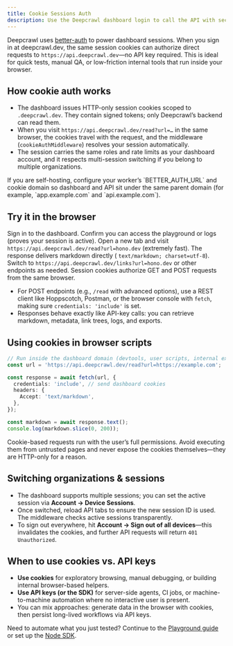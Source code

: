 ```yaml
---
title: Cookie Sessions Auth
description: Use the Deepcrawl dashboard login to call the API with secure session cookies directly from your browser.
---
```


Deepcrawl uses [better-auth](https://better-auth.com/) to power dashboard sessions. When you sign in at <Link href="https://deepcrawl.dev">deepcrawl.dev</Link>, the same session cookies can authorize direct requests to `https://api.deepcrawl.dev`—no API key required. This is ideal for quick tests, manual QA, or low-friction internal tools that run inside your browser.

## How cookie auth works
- The dashboard issues HTTP-only session cookies scoped to `.deepcrawl.dev`. They contain signed tokens; only Deepcrawl’s backend can read them.
- When you visit `https://api.deepcrawl.dev/read?url=…` in the same browser, the cookies travel with the request, and the middleware (`cookieAuthMiddleware`) resolves your session automatically.
- The session carries the same roles and rate limits as your dashboard account, and it respects multi-session switching if you belong to multiple organizations.

<Callout type="info">
If you are self-hosting, configure your worker’s `BETTER_AUTH_URL` and cookie domain so dashboard and API sit under the same parent domain (for example, `app.example.com` and `api.example.com`).
</Callout>

## Try it in the browser

<Steps>
  <Step>
    Sign in to the dashboard. Confirm you can access the playground or logs (proves your session is active).
  </Step>
  <Step>
    Open a new tab and visit <code>https://api.deepcrawl.dev/read?url=hono.dev</code> (extremely fast). The response delivers markdown directly (
    <code>text/markdown; charset=utf-8</code>).
  </Step>
  <Step>
    Switch to <code>https://api.deepcrawl.dev/links?url=hono.dev</code> or other endpoints as needed. Session cookies authorize GET and POST requests from the same browser.
  </Step>
</Steps>

- For POST endpoints (e.g., `/read` with advanced options), use a REST client like Hoppscotch, Postman, or the browser console with `fetch`, making sure `credentials: 'include'` is set.
- Responses behave exactly like API-key calls: you can retrieve markdown, metadata, link trees, logs, and exports.

## Using cookies in browser scripts

```ts
// Run inside the dashboard domain (devtools, user scripts, internal extensions)
const url = 'https://api.deepcrawl.dev/read?url=https://example.com';

const response = await fetch(url, {
  credentials: 'include', // send dashboard cookies
  headers: {
    Accept: 'text/markdown',
  },
});

const markdown = await response.text();
console.log(markdown.slice(0, 200));
```

<Callout type="warn">
Cookie-based requests run with the user’s full permissions. Avoid executing them from untrusted pages and never expose the cookies themselves—they are HTTP-only for a reason.
</Callout>

## Switching organizations & sessions
- The dashboard supports multiple sessions; you can set the active session via **Account → Device Sessions**.
- Once switched, reload API tabs to ensure the new session ID is used. The middleware checks active sessions transparently.
- To sign out everywhere, hit **Account → Sign out of all devices**—this invalidates the cookies, and further API requests will return `401 Unauthorized`.

## When to use cookies vs. API keys
- **Use cookies** for exploratory browsing, manual debugging, or building internal browser-based helpers.
- **Use API keys (or the SDK)** for server-side agents, CI jobs, or machine-to-machine automation where no interactive user is present.
- You can mix approaches: generate data in the browser with cookies, then persist long-lived workflows via API keys.

Need to automate what you just tested? Continue to the [Playground guide](/docs/usage/playground) or set up the [Node SDK](/docs/usage/installation/node-sdk).

